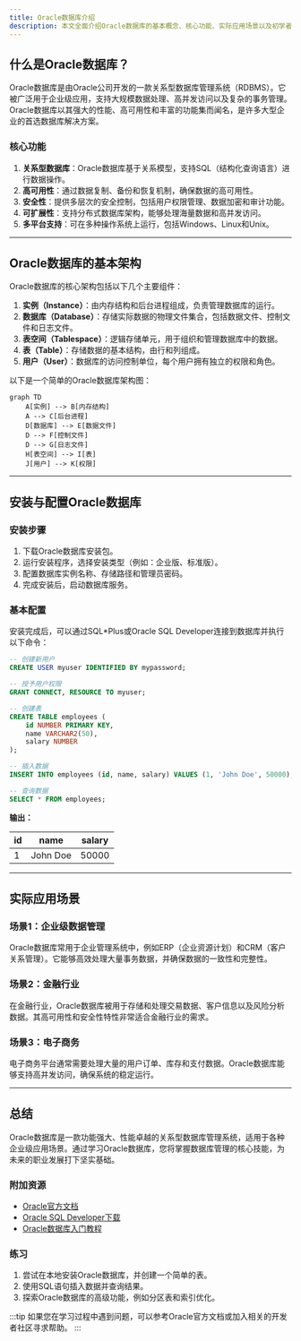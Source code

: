 ```yaml
---
title: Oracle数据库介绍
description: 本文全面介绍Oracle数据库的基本概念、核心功能、实际应用场景以及初学者入门指南。
---
```


## 什么是Oracle数据库？

Oracle数据库是由Oracle公司开发的一款关系型数据库管理系统（RDBMS）。它被广泛用于企业级应用，支持大规模数据处理、高并发访问以及复杂的事务管理。Oracle数据库以其强大的性能、高可用性和丰富的功能集而闻名，是许多大型企业的首选数据库解决方案。

### 核心功能

1. **关系型数据库**：Oracle数据库基于关系模型，支持SQL（结构化查询语言）进行数据操作。
2. **高可用性**：通过数据复制、备份和恢复机制，确保数据的高可用性。
3. **安全性**：提供多层次的安全控制，包括用户权限管理、数据加密和审计功能。
4. **可扩展性**：支持分布式数据库架构，能够处理海量数据和高并发访问。
5. **多平台支持**：可在多种操作系统上运行，包括Windows、Linux和Unix。

---

## Oracle数据库的基本架构

Oracle数据库的核心架构包括以下几个主要组件：

1. **实例（Instance）**：由内存结构和后台进程组成，负责管理数据库的运行。
2. **数据库（Database）**：存储实际数据的物理文件集合，包括数据文件、控制文件和日志文件。
3. **表空间（Tablespace）**：逻辑存储单元，用于组织和管理数据库中的数据。
4. **表（Table）**：存储数据的基本结构，由行和列组成。
5. **用户（User）**：数据库的访问控制单位，每个用户拥有独立的权限和角色。

以下是一个简单的Oracle数据库架构图：

```mermaid
graph TD
    A[实例] --> B[内存结构]
    A --> C[后台进程]
    D[数据库] --> E[数据文件]
    D --> F[控制文件]
    D --> G[日志文件]
    H[表空间] --> I[表]
    J[用户] --> K[权限]
```

---

## 安装与配置Oracle数据库

### 安装步骤

1. 下载Oracle数据库安装包。
2. 运行安装程序，选择安装类型（例如：企业版、标准版）。
3. 配置数据库实例名称、存储路径和管理员密码。
4. 完成安装后，启动数据库服务。

### 基本配置

安装完成后，可以通过SQL*Plus或Oracle SQL Developer连接到数据库并执行以下命令：

```sql
-- 创建新用户
CREATE USER myuser IDENTIFIED BY mypassword;

-- 授予用户权限
GRANT CONNECT, RESOURCE TO myuser;

-- 创建表
CREATE TABLE employees (
    id NUMBER PRIMARY KEY,
    name VARCHAR2(50),
    salary NUMBER
);

-- 插入数据
INSERT INTO employees (id, name, salary) VALUES (1, 'John Doe', 50000);

-- 查询数据
SELECT * FROM employees;
```

**输出：**

| id  | name     | salary |
|-----|----------|--------|
| 1   | John Doe | 50000  |

---

## 实际应用场景

### 场景1：企业级数据管理

Oracle数据库常用于企业管理系统中，例如ERP（企业资源计划）和CRM（客户关系管理）。它能够高效处理大量事务数据，并确保数据的一致性和完整性。

### 场景2：金融行业

在金融行业，Oracle数据库被用于存储和处理交易数据、客户信息以及风险分析数据。其高可用性和安全性特性非常适合金融行业的需求。

### 场景3：电子商务

电子商务平台通常需要处理大量的用户订单、库存和支付数据。Oracle数据库能够支持高并发访问，确保系统的稳定运行。

---

## 总结

Oracle数据库是一款功能强大、性能卓越的关系型数据库管理系统，适用于各种企业级应用场景。通过学习Oracle数据库，您将掌握数据库管理的核心技能，为未来的职业发展打下坚实基础。

### 附加资源

- [Oracle官方文档](https://docs.oracle.com/en/database/)
- [Oracle SQL Developer下载](https://www.oracle.com/database/technologies/appdev/sqldeveloper.html)
- [Oracle数据库入门教程](https://www.oracle.com/database/technologies/appdev/sqldeveloper.html)

### 练习

1. 尝试在本地安装Oracle数据库，并创建一个简单的表。
2. 使用SQL语句插入数据并查询结果。
3. 探索Oracle数据库的高级功能，例如分区表和索引优化。

:::tip
如果您在学习过程中遇到问题，可以参考Oracle官方文档或加入相关的开发者社区寻求帮助。
:::